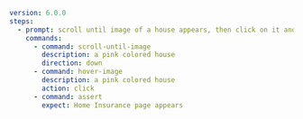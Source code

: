 ```yaml testdriver/scroll-until-image.yaml highlight={5-7}
version: 6.0.0
steps:
  - prompt: scroll until image of a house appears, then click on it and assert the home insurance page is loaded
    commands:
      - command: scroll-until-image
        description: a pink colored house
        direction: down
      - command: hover-image
        description: a pink colored house
        action: click
      - command: assert
        expect: Home Insurance page appears
```
